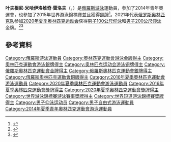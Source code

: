 {{Infobox swimmer
| name           = 叶夫根尼·雷洛夫<br />''Evgeny Rylov''
| image          = Kazan 2015 - Victory Ceremony 200m backstroke M Evgeny Rylov (cropped).JPG
| image_size     = 
| alt            = 
| caption        = 雷洛夫於[[2015年世界游泳錦標賽|2015年世界游泳錦標賽]]
| fullname       = Evgeny Mikhailovich Rylov
| nicknames      =
| national_team  = {{RUS}}
| strokes        = [[仰泳|仰泳]]
| club           =
| coach          = 
| birth_date     = {{Birth date and age|1996|9|23|df=y}}
| birth_place    = [[俄羅斯|俄羅斯]][[新特羅伊茨克|新特羅伊茨克]]
| death_date     =
| death_place    =
| height         = {{height|m=1.84}}
| weight         = {{weight|kg=69}}
| medaltemplates =
{{MedalSport|男子[[游泳|游泳]]}}
{{MedalCountry |{{RUS}}}}
{{MedalCompetition|[[奧林匹克運動會|奧林匹克運動會]]}}
{{MedalGold|[[2020年夏季奧林匹克運動會|2020年 东京]]|[[2020年夏季奧林匹克運動會男子100公尺仰式比賽|100公尺仰式]]}}
{{MedalGold|[[2020年夏季奧林匹克運動會|2020年 东京]]|[[2020年夏季奧林匹克運動會男子200公尺仰式比賽|200公尺仰式]]}}
{{MedalSilver|[[2020年夏季奧林匹克運動會|2020年 東京]]|[[2020年夏季奧林匹克運動會男子4×200公尺自由式接力比賽|4×200公尺自由式接力]]}}
{{MedalBronze|[[2016年夏季奧林匹克運動會|2016年 里約]]|[[2016年夏季奧林匹克運動會男子200公尺仰式比賽|200公尺仰式]]}}
{{MedalCompetition|[[世界游泳錦標賽|世界長池游泳錦標賽]]}}
{{MedalGold|[[2017年世界游泳錦標賽|2017年 布達佩斯]]|200公尺仰式}}
{{MedalGold|[[2019年世界游泳錦標賽|2019年 光州]]|200公尺仰式}}
{{MedalSilver|[[2019年世界游泳錦標賽|2019年 光州]]|50公尺仰式}}
{{MedalSilver|[[2019年世界游泳錦標賽|2019年 光州]]|100公尺仰式}}
{{MedalSilver|[[2019年世界游泳錦標賽|2019年 光州]]|4×100公尺自由式接力}}
{{MedalBronze|[[2015年世界游泳錦標賽|2015年 喀山]]|200公尺仰式}}
{{MedalBronze|[[2017年世界游泳錦標賽|2017年 布達佩斯]]|4×100公尺混合式接力}}
{{MedalBronze|[[2019年世界游泳錦標賽|2019年 光州]]|4×100公尺混合式接力}}
{{MedalCompetition|[[世界短池游泳錦標賽|世界短池游泳錦標賽]]}}
{{MedalGold|[[2018年世界短道游泳錦標賽|2018年 杭州]]|50公尺仰式}}
{{MedalGold|[[2018年世界短道游泳錦標賽|2018年 杭州]]|200公尺仰式}}
{{MedalGold|[[2018年世界短道游泳錦標賽|2018年 杭州]]|4×50公尺混合式接力}}
{{MedalSilver|[[2018年世界短道游泳錦標賽|2018年 杭州]]|4×50公尺自由式接力}}
{{MedalSilver|[[2018年世界短道游泳錦標賽|2018年 杭州]]|4×100公尺自由式接力}}
{{MedalBronze|[[2018年世界短道游泳錦標賽|2018年 杭州]]|4×50公尺混合自由式接力}}
{{MedalBronze|[[2018年世界短道游泳錦標賽|2018年 杭州]]|4×50公尺混合混合式接力}}
}}
'''叶夫根尼·米哈伊洛维奇·雷洛夫'''（{{lang-ru|Евгений Михайлович Рылов}}，{{bd|1996年|9月23日}}）是[[俄羅斯|俄羅斯]][[游泳|游泳]]運動員，參加了2014年青年奧運會，也參加了2015年世界游泳錦標賽並且獲得[[銅牌|銅牌]]<ref name=rylov-bronze>{{cite news|title=Рылов напомнил России о медалях|trans_title=Rylov reminded Russia about the medals|language=ru|url=http://www.gazeta.ru/sport/2015/08/07/a_7673489.shtml|publisher=[[Gazeta.ru|Gazeta.ru]]|date=7 August 2015|accessdate=10 August 2015|archive-date=2015-09-24|archive-url=https://web.archive.org/web/20150924154049/http://www.gazeta.ru/sport/2015/08/07/a_7673489.shtml|dead-url=no}}</ref>。2021年代表[[2020年夏季奧林匹克運動會俄羅斯奧林匹克委員會代表團|俄罗斯奥林匹克队]]参加[[2020年夏季奥林匹克运动会|2020年夏季奥林匹克运动会]]获得[[2020年夏季奧林匹克運動會男子100公尺仰式比賽|男子100公尺仰泳]]和[[2020年夏季奧林匹克運動會男子200公尺仰式比賽|男子200公尺仰泳]]金牌。<ref>{{Cite web|title=俄罗斯时隔25年再获奥运游泳金牌|url=https://sputniknews.cn/sport/202107271034147797/|access-date=2021-07-27|date=2021-07-27|work=[[卫星通讯社|卫星通讯社]]|language=zh|archive-date=2021-07-27|archive-url=https://web.archive.org/web/20210727234856/https://sputniknews.cn/sport/202107271034147797/|dead-url=no}}</ref><ref>{{Cite web|title=游泳 RYLOV Evgeny|url=https://olympics.com/tokyo-2020/olympic-games/zh/results/swimming/athlete-profile-n1431532-rylov-evgeny.htm|access-date=2021-07-27|work=东京2020年奥运会|language=zh|archive-date=2021-07-27|archive-url=https://web.archive.org/web/20210727162208/https://olympics.com/tokyo-2020/olympic-games/zh/results/swimming/athlete-profile-n1431532-rylov-evgeny.htm|dead-url=no}}</ref>

==參考資料== 
{{reflist}}

{{奥林匹克运动会游泳比赛男子100米仰泳冠军}}
{{奥林匹克运动会游泳比赛男子200米仰泳冠军}}

{{DEFAULTSORT:Rylov, Evgeny}}
[[Category:俄羅斯游泳運動員|Category:俄羅斯游泳運動員]]
[[Category:奧林匹克運動會游泳金牌得主|Category:奧林匹克運動會游泳金牌得主]]
[[Category:奧林匹克運動會游泳銀牌得主|Category:奧林匹克運動會游泳銀牌得主]]
[[Category:奥林匹克运动会游泳铜牌得主|Category:奥林匹克运动会游泳铜牌得主]]
[[Category:俄羅斯奧林匹克運動會金牌得主|Category:俄羅斯奧林匹克運動會金牌得主]]
[[Category:俄羅斯奧林匹克運動會銀牌得主|Category:俄羅斯奧林匹克運動會銀牌得主]]
[[Category:俄羅斯奧林匹克運動會銅牌得主|Category:俄羅斯奧林匹克運動會銅牌得主]]
[[Category:2016年夏季奧林匹克運動會游泳運動員|Category:2016年夏季奧林匹克運動會游泳運動員]]
[[Category:2020年夏季奧林匹克運動會游泳運動員|Category:2020年夏季奧林匹克運動會游泳運動員]]
[[Category:2016年夏季奧林匹克運動會獎牌得主|Category:2016年夏季奧林匹克運動會獎牌得主]]
[[Category:2020年夏季奧林匹克運動會獎牌得主|Category:2020年夏季奧林匹克運動會獎牌得主]]
[[Category:世界游泳錦標賽游泳賽事獎牌得主|Category:世界游泳錦標賽游泳賽事獎牌得主]]
[[Category:世界短道游泳錦標賽獎牌得主|Category:世界短道游泳錦標賽獎牌得主]]
[[Category:男子仰泳运动员|Category:男子仰泳运动员]]
[[Category:男子自由式游泳運動員|Category:男子自由式游泳運動員]]
[[Category:2014年夏季青年奧林匹克運動會游泳運動員|Category:2014年夏季青年奧林匹克運動會游泳運動員]]